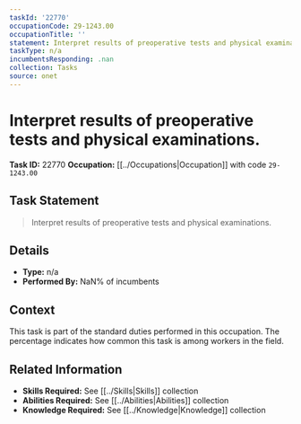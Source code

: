 ```yaml
---
taskId: '22770'
occupationCode: 29-1243.00
occupationTitle: ''
statement: Interpret results of preoperative tests and physical examinations.
taskType: n/a
incumbentsResponding: .nan
collection: Tasks
source: onet
---
```

# Interpret results of preoperative tests and physical examinations.

**Task ID:** 22770
**Occupation:** [[../Occupations|Occupation]] with code `29-1243.00`

## Task Statement

> Interpret results of preoperative tests and physical examinations.

## Details

- **Type:** n/a
- **Performed By:** NaN% of incumbents

## Context

This task is part of the standard duties performed in this occupation. The percentage indicates how common this task is among workers in the field.

## Related Information

- **Skills Required:** See [[../Skills|Skills]] collection
- **Abilities Required:** See [[../Abilities|Abilities]] collection
- **Knowledge Required:** See [[../Knowledge|Knowledge]] collection
